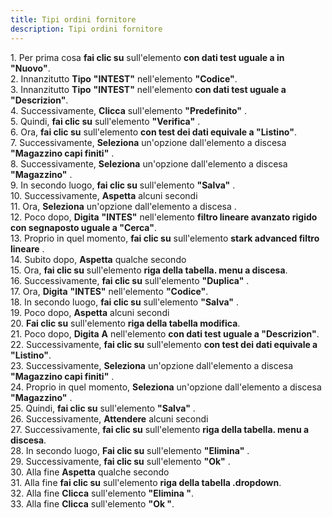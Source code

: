 ```yaml
---
title: Tipi ordini fornitore
description: Tipi ordini fornitore
---
```


1\. Per prima cosa **fai clic su** sull'elemento **con dati test uguale a in "Nuovo"**.    
2\. Innanzitutto **Tipo** **"INTEST"** nell'elemento **"Codice"**.    
3\. Innanzitutto **Tipo** **"INTEST"** nell'elemento **con dati test uguale a "Descrizion"**.    
4\. Successivamente, **Clicca** sull'elemento **"Predefinito"** .    
5\. Quindi, **fai clic su** sull'elemento **"Verifica"** .    
6\. Ora, **fai clic su** sull'elemento **con test dei dati equivale a "Listino"**.    
7\. Successivamente, **Seleziona** un'opzione dall'elemento a discesa **"Magazzino capi finiti"** .    
8\. Successivamente, **Seleziona** un'opzione dall'elemento a discesa **"Magazzino"** .    
9\. In secondo luogo, **fai clic su** sull'elemento **"Salva"** .    
10\. Successivamente, **Aspetta** alcuni secondi    
11\. Ora, **Seleziona** un'opzione dall'elemento a discesa .    
12\. Poco dopo, **Digita** **"INTES"** nell'elemento **filtro lineare avanzato rigido con segnaposto uguale a "Cerca"**.    
13\. Proprio in quel momento, **fai clic su** sull'elemento **stark advanced filtro lineare** .    
14\. Subito dopo, **Aspetta** qualche secondo    
15\. Ora, **fai clic su** sull'elemento **riga della tabella. menu a discesa**.    
16\. Successivamente, **fai clic su** sull'elemento **"Duplica"** .    
17\. Ora, **Digita** **"INTES"** nell'elemento **"Codice"**.    
18\. In secondo luogo, **fai clic su** sull'elemento **"Salva"** .    
19\. Poco dopo, **Aspetta** alcuni secondi    
20\. **Fai clic su** sull'elemento **riga della tabella modifica**.    
21\. Poco dopo, **Digita** **A** nell'elemento **con dati test uguale a "Descrizion"**.    
22\. Successivamente, **fai clic su** sull'elemento **con test dei dati equivale a "Listino"**.    
23\. Successivamente, **Seleziona** un'opzione dall'elemento a discesa **"Magazzino capi finiti"** .    
24\. Proprio in quel momento, **Seleziona** un'opzione dall'elemento a discesa **"Magazzino"** .    
25\. Quindi, **fai clic su** sull'elemento **"Salva"** .    
26\. Successivamente, **Attendere** alcuni secondi    
27\. Successivamente, **fai clic su** sull'elemento **riga della tabella. menu a discesa**.    
28\. In secondo luogo, **Fai clic su** sull'elemento **"Elimina"** .    
29\. Successivamente, **fai clic su** sull'elemento **"Ok"** .    
30\. Alla fine **Aspetta** qualche secondo    
31\. Alla fine **fai clic su** sull'elemento **riga della tabella .dropdown**.    
32\. Alla fine **Clicca** sull'elemento **"Elimina "**.    
33\. Alla fine **Clicca** sull'elemento **"Ok "**.   